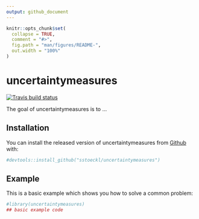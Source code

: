 ```yaml
---
output: github_document
---
```


<!-- README.md is generated from README.Rmd. Please edit that file -->

```r
knitr::opts_chunk$set(
  collapse = TRUE,
  comment = "#>",
  fig.path = "man/figures/README-",
  out.width = "100%"
)
```
# uncertaintymeasures

<!-- badges: start -->
[![Travis build status](https://travis-ci.org/sstoeckl/uncertaintymeasures.svg?branch=master)](https://travis-ci.org/sstoeckl/uncertaintymeasures)
<!-- badges: end -->

The goal of uncertaintymeasures is to ...

## Installation

You can install the released version of uncertaintymeasures from [Github](https://CRAN.R-project.org) with:

``` r
#devtools::install_github("sstoeckl/uncertaintymeasures")
```

## Example

This is a basic example which shows you how to solve a common problem:

```r
#library(uncertaintymeasures)
## basic example code
```

